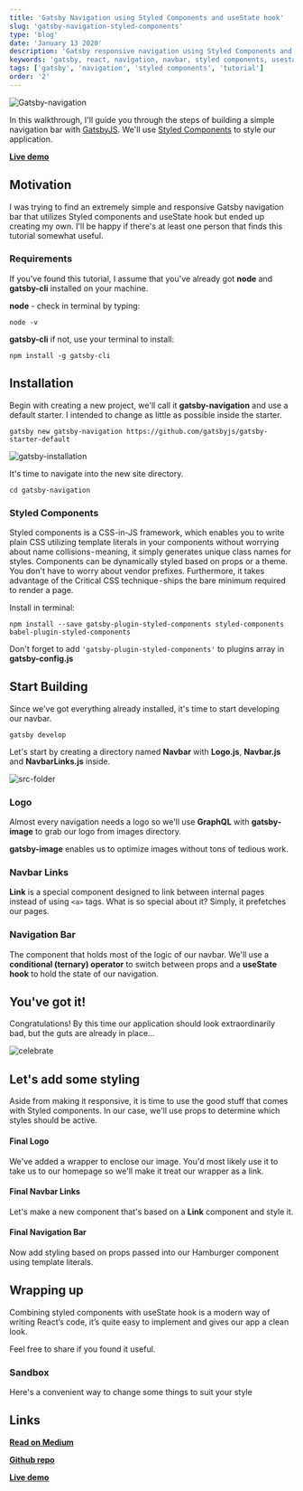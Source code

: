 ```yaml
---
title: 'Gatsby Navigation using Styled Components and useState hook'
slug: 'gatsby-navigation-styled-components'
type: 'blog'
date: 'January 13 2020'
description: 'Gatsby responsive navigation using Styled Components and useState hook - Tutorial / Guide'
keywords: 'gatsby, react, navigation, navbar, styled components, usestate, hooks, tutorial, guide'
tags: ['gatsby', 'navigation', 'styled components', 'tutorial']
order: '2'
---
```


![Gatsby-navigation](images/gatsby-navbar/Gatsby-nav.gif)

In this walkthrough, I'll guide you through the steps of building a simple navigation bar with [GatsbyJS](https://gatsbyjs.org). We'll use [Styled Components](https://https://www.styled-components.com) to style our application.

**[Live demo](https://gatsby-navigation.netlify.com/)**

## Motivation

I was trying to find an extremely simple and responsive Gatsby navigation bar that utilizes Styled components and useState hook but ended up creating my own. I'll be happy if there's at least one person that finds this tutorial somewhat useful.

### Requirements

If you've found this tutorial, I assume that you've already got **node** and **gatsby-cli** installed on your machine.

**node** - check in terminal by typing:

```
node -v
```

**gatsby-cli** if not, use your terminal to install:

```
npm install -g gatsby-cli
```

## Installation

Begin with creating a new project, we'll call it **gatsby-navigation** and use a default starter. I intended to change as little as possible inside the starter.

```
gatsby new gatsby-navigation https://github.com/gatsbyjs/gatsby-starter-default
```

![gatsby-installation](images/gatsby-navbar/gatsby-installation.png)

It's time to navigate into the new site directory.

```
cd gatsby-navigation
```

### Styled Components

Styled components is a CSS-in-JS framework, which enables you to write plain CSS utilizing template literals in your components without worrying about name collisions - meaning, it simply generates unique class names for styles. Components can be dynamically styled based on props or a theme. You don't have to worry about vendor prefixes. Furthermore, it takes advantage of the Critical CSS technique - ships the bare minimum required to render a page.

Install in terminal:

```
npm install --save gatsby-plugin-styled-components styled-components babel-plugin-styled-components
```

Don't forget to add `'gatsby-plugin-styled-components'` to plugins array in **gatsby-config.js**

## Start Building

Since we've got everything already installed, it's time to start developing our navbar.

```
gatsby develop
```

Let's start by creating a directory named **Navbar** with **Logo.js**, **Navbar.js** and **NavbarLinks.js** inside.

![src-folder](images/gatsby-navbar/source-folder.png)

### Logo

Almost every navigation needs a logo so we'll use **GraphQL** with **gatsby-image** to grab our logo from images directory.

**gatsby-image** enables us to optimize images without tons of tedious work.

### Navbar Links

**Link** is a special component designed to link between internal pages instead of using `<a>` tags.
What is so special about it? Simply, it prefetches our pages.

### Navigation Bar

The component that holds most of the logic of our navbar. We'll use a **conditional (ternary) operator** to switch between props and a **useState hook** to hold the state of our navigation.

## You've got it!

Congratulations! By this time our application should look extraordinarily bad, but the guts are already in place...

![celebrate](images/gatsby-navbar/celebrate.jpg)

## Let's add some styling

Aside from making it responsive, it is time to use the good stuff that comes with Styled components. In our case, we'll use props to determine which styles should be active.

#### Final Logo

We've added a wrapper to enclose our image. You'd most likely use it to take us to our homepage so we'll make it treat our wrapper as a link.

#### Final Navbar Links

Let's make a new component that's based on a **Link** component and style it.

#### Final Navigation Bar

Now add styling based on props passed into our Hamburger component using template literals.

## Wrapping up

Combining styled components with useState hook is a modern way of writing React’s code, it’s quite easy to implement and gives our app a clean look.

Feel free to share if you found it useful.

### Sandbox

Here's a convenient way to change some things to suit your style

## Links

**[Read on Medium](https://medium.com/@snopkowski/gatsby-navigation-using-styled-components-and-usestate-hook-d000b3439ab0)**

**[Github repo](https://github.com/Snopkowski/gatsby-navigation)**

**[Live demo](https://gatsby-navigation.netlify.com/)**
